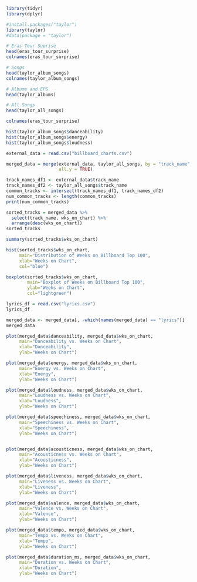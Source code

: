 
```r
library(tidyr)
library(dplyr)
```



```r
#install.packages("taylor")
library(taylor)
#data(package = "taylor")

# Eras Tour Suprise
head(eras_tour_surprise)
colnames(eras_tour_surprise)

# Songs
head(taylor_album_songs)
colnames(taylor_album_songs)

# Albums and EPS
head(taylor_albums)

# All Songs
head(taylor_all_songs)

```

```r
colnames(eras_tour_surprise)
```

```r
hist(taylor_album_songs$danceability)
hist(taylor_album_songs$energy)
hist(taylor_album_songs$loudness)

```

```r
external_data = read.csv("billboard_charts.csv")

merged_data = merge(external_data, taylor_all_songs, by = "track_name", 
                    all.y = TRUE)
```

```r
track_names_df1 <- external_data$track_name
track_names_df2 <- taylor_all_songs$track_name
common_tracks <- intersect(track_names_df1, track_names_df2)
num_common_tracks <- length(common_tracks)
print(num_common_tracks)
```

```r
sorted_tracks = merged_data %>%
  select(track_name, wks_on_chart) %>% 
  arrange(desc(wks_on_chart))
sorted_tracks
```

```r
summary(sorted_tracks$wks_on_chart)

hist(sorted_tracks$wks_on_chart,
     main="Distribution of Weeks on Billboard Top 100",
     xlab="Weeks on Chart",
     col="blue")

boxplot(sorted_tracks$wks_on_chart,
        main="Boxplot of Weeks on Billboard Top 100",
        ylab="Weeks on Chart",
        col="lightgreen")
```


```r
lyrics_df = read.csv("lyrics.csv")
lyrics_df
```

```r
merged_data <- merged_data[, -which(names(merged_data) == "lyrics")]
merged_data
```


```r
plot(merged_data$danceability, merged_data$wks_on_chart,
     main="Danceability vs. Weeks on Chart",
     xlab="Danceability",
     ylab="Weeks on Chart")

plot(merged_data$energy, merged_data$wks_on_chart,
     main="Energy vs. Weeks on Chart",
     xlab="Energy",
     ylab="Weeks on Chart")

plot(merged_data$loudness, merged_data$wks_on_chart,
     main="Loudness vs. Weeks on Chart",
     xlab="Loudness",
     ylab="Weeks on Chart")

plot(merged_data$speechiness, merged_data$wks_on_chart,
     main="Speechiness vs. Weeks on Chart",
     xlab="Speechiness",
     ylab="Weeks on Chart")


plot(merged_data$acousticness, merged_data$wks_on_chart,
     main="Acousticness vs. Weeks on Chart",
     xlab="Acousticness",
     ylab="Weeks on Chart")

plot(merged_data$liveness, merged_data$wks_on_chart,
     main="Liveness vs. Weeks on Chart",
     xlab="Liveness",
     ylab="Weeks on Chart")

plot(merged_data$valence, merged_data$wks_on_chart,
     main="Valence vs. Weeks on Chart",
     xlab="Valence",
     ylab="Weeks on Chart")

plot(merged_data$tempo, merged_data$wks_on_chart,
     main="Tempo vs. Weeks on Chart",
     xlab="Tempo",
     ylab="Weeks on Chart")

plot(merged_data$duration_ms, merged_data$wks_on_chart,
     main="Duration vs. Weeks on Chart",
     xlab="Duration",
     ylab="Weeks on Chart")

```



